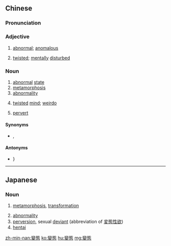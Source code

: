{{also|变态}}
==Chinese==
{{zh-forms|s=变态}}

===Pronunciation===
{{zh-pron
|m=biàntài
|c=bin3 taai3
|mn=piàn-thài
|h=pfs=pien-thai
|cat=a,n
}}

===Adjective===
{{zh-adj}}

# [[abnormal]]; [[anomalous]]
# {{lb|zh|colloquial}} [[twisted]]; [[mentally]] [[disturbed]]

===Noun===
{{zh-noun}}

# [[abnormal]] [[state]]
# [[metamorphosis]]
# [[abnormality]] {{gloss|of a psychological nature}}
# {{lb|zh|colloquial}} [[twisted]] [[mind]]; [[weirdo]]
# {{lb|zh|ACG|internet slang}} [[pervert]]

====Synonyms====
* {{sense|pervert}} {{qualifier|male}} {{zh-l|紳士}}, {{qualifier|female}} {{zh-l|淑女}}

====Antonyms====
* {{sense|abnormal state}}} {{zh-l|常態}}

----

==Japanese==
{{ja-kanjitab|へん|たい|yomi=on}}

===Noun===
{{ja-noun|へんたい|shin=変態}}

# [[metamorphosis]], [[transformation]]
#: {{ja-usex|かぶとむしは完全'''變態'''する昆虫だ。|かぶとむし は かんぜん '''へんたい''' する こんちゅう だ。|Beetles are insects with complete metamorphosis.}}
# [[abnormality]]
# [[perversion]], sexual [[deviant]] (abbreviation of [[変態性欲]])
# [[hentai]]

[[zh-min-nan:變態]]
[[ko:變態]]
[[hu:變態]]
[[mg:變態]]